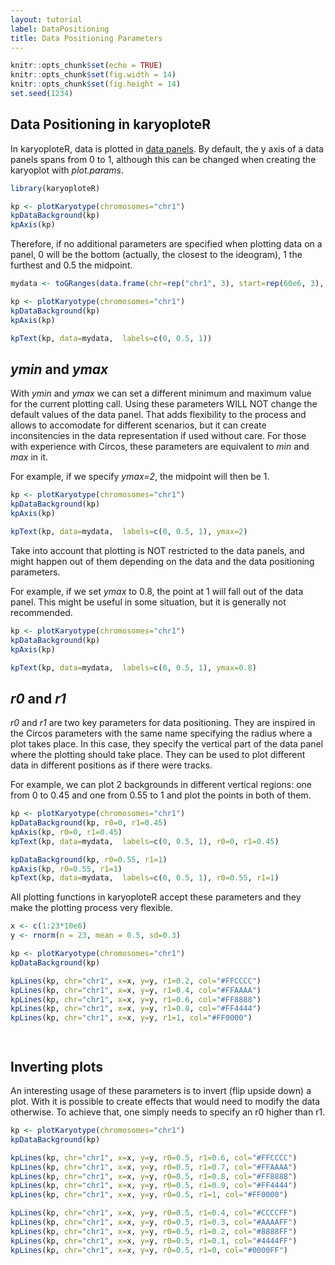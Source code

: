 ```yaml
---
layout: tutorial
label: DataPositioning
title: Data Positioning Parameters
---
```



```r
knitr::opts_chunk$set(echo = TRUE)
knitr::opts_chunk$set(fig.width = 14)
knitr::opts_chunk$set(fig.height = 14)
set.seed(1234)
```

## Data Positioning in karyoploteR

In karyoploteR, data is plotted in 
[data panels]({{ site.baseurl }}{% link Tutorial/DataPanels/DataPanels.md %}).
By default, the y axis of a data panels spans from 0 to 1, although this can 
be changed when creating the karyoplot with _plot.params_.


```r

library(karyoploteR)

kp <- plotKaryotype(chromosomes="chr1")
kpDataBackground(kp)
kpAxis(kp)

```

Therefore, if no additional parameters are specified when plotting data on a
panel, 0 will be the bottom (actually, the closest to the ideogram), 1 the 
furthest and 0.5 the midpoint.

```r

mydata <- toGRanges(data.frame(chr=rep("chr1", 3), start=rep(60e6, 3), end=rep(60e6, 3), y=c(0, 0.5, 1)))

kp <- plotKaryotype(chromosomes="chr1")
kpDataBackground(kp)
kpAxis(kp)

kpText(kp, data=mydata,  labels=c(0, 0.5, 1))

```

## _ymin_ and _ymax_

With _ymin_ and _ymax_ we can set a different minimum and maximum value for 
the current plotting call. Using these parameters WILL NOT change the default
values of the data panel. That adds flexibility to the process and allows to 
accomodate for different scenarios, but it can create inconsitencies in the 
data representation if used without care. For those with experience with Circos,
these parameters are equivalent to _min_ and _max_ in it.

For example, if we specify _ymax=2_, the midpoint will then be 1.

```r

kp <- plotKaryotype(chromosomes="chr1")
kpDataBackground(kp)
kpAxis(kp)

kpText(kp, data=mydata,  labels=c(0, 0.5, 1), ymax=2)

```

Take into account that plotting is NOT restricted to the data panels, and
might happen out of them depending on the data and the data positioning 
parameters. 

For example, if we set _ymax_ to 0.8, the point at 1 will fall out of the data
panel. This might be useful in some situation, but it is generally not recommended.

```r

kp <- plotKaryotype(chromosomes="chr1")
kpDataBackground(kp)
kpAxis(kp)

kpText(kp, data=mydata,  labels=c(0, 0.5, 1), ymax=0.8)

```


## _r0_ and _r1_

_r0_ and _r1_ are two key parameters for data positioning. They are inspired in 
the Circos parameters with the same name specifying the radius where a plot 
takes place. In this case, they specify the vertical part of the data panel where 
the plotting should take place. They can be used to plot different data in 
different positions as if there were tracks.

For example, we can plot 2 backgrounds in different vertical regions: one from 
0 to 0.45 and one from 0.55 to 1 and plot the points in both of them.

```r

kp <- plotKaryotype(chromosomes="chr1")
kpDataBackground(kp, r0=0, r1=0.45)
kpAxis(kp, r0=0, r1=0.45)
kpText(kp, data=mydata,  labels=c(0, 0.5, 1), r0=0, r1=0.45)

kpDataBackground(kp, r0=0.55, r1=1)
kpAxis(kp, r0=0.55, r1=1)
kpText(kp, data=mydata,  labels=c(0, 0.5, 1), r0=0.55, r1=1)


```

All plotting functions in karyoploteR accept these parameters and they make 
the plotting process very flexible.

```r

x <- c(1:23*10e6)
y <- rnorm(n = 23, mean = 0.5, sd=0.3)

kp <- plotKaryotype(chromosomes="chr1")
kpDataBackground(kp)

kpLines(kp, chr="chr1", x=x, y=y, r1=0.2, col="#FFCCCC")
kpLines(kp, chr="chr1", x=x, y=y, r1=0.4, col="#FFAAAA")
kpLines(kp, chr="chr1", x=x, y=y, r1=0.6, col="#FF8888")
kpLines(kp, chr="chr1", x=x, y=y, r1=0.8, col="#FF4444")
kpLines(kp, chr="chr1", x=x, y=y, r1=1, col="#FF0000")




```

## Inverting plots

An interesting usage of these parameters is to invert (flip upside down) a plot.
With it is possible to create effects that would need to modify the data 
otherwise. To achieve that, one simply needs to specify an r0 higher than r1.


```r

kp <- plotKaryotype(chromosomes="chr1")
kpDataBackground(kp)

kpLines(kp, chr="chr1", x=x, y=y, r0=0.5, r1=0.6, col="#FFCCCC")
kpLines(kp, chr="chr1", x=x, y=y, r0=0.5, r1=0.7, col="#FFAAAA")
kpLines(kp, chr="chr1", x=x, y=y, r0=0.5, r1=0.8, col="#FF8888")
kpLines(kp, chr="chr1", x=x, y=y, r0=0.5, r1=0.9, col="#FF4444")
kpLines(kp, chr="chr1", x=x, y=y, r0=0.5, r1=1, col="#FF0000")

kpLines(kp, chr="chr1", x=x, y=y, r0=0.5, r1=0.4, col="#CCCCFF")
kpLines(kp, chr="chr1", x=x, y=y, r0=0.5, r1=0.3, col="#AAAAFF")
kpLines(kp, chr="chr1", x=x, y=y, r0=0.5, r1=0.2, col="#8888FF")
kpLines(kp, chr="chr1", x=x, y=y, r0=0.5, r1=0.1, col="#4444FF")
kpLines(kp, chr="chr1", x=x, y=y, r0=0.5, r1=0, col="#0000FF")



```

